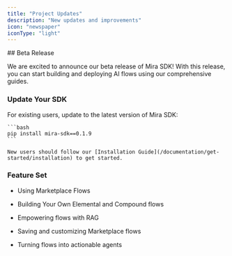 ```yaml
---
title: "Project Updates"
description: "New updates and improvements"
icon: "newspaper"
iconType: "light"
---
```


<Update label="December 2024">
  ## Beta Release

  We are excited to announce our beta release of Mira SDK! With this release, you can start building and deploying AI flows using our comprehensive guides.

  ### Update Your SDK

  <Info>
    For existing users, update to the latest version of Mira SDK:

    ```bash
    pip install mira-sdk==0.1.9
    ```

    New users should follow our [Installation Guide](/documentation/get-started/installation) to get started.
  </Info>

  ### Feature Set

  * Using Marketplace Flows

  * Building Your Own Elemental and Compound flows

  * Empowering flows with RAG

  * Saving and customizing Marketplace flows

  * Turning flows into actionable agents
</Update>
